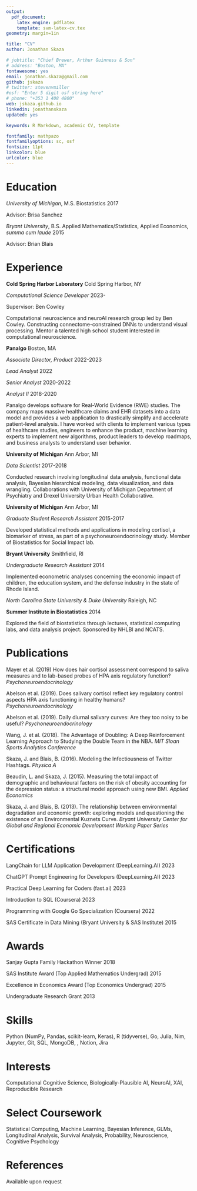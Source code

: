```yaml
---
output: 
  pdf_document:
    latex_engine: pdflatex
    template: svm-latex-cv.tex
geometry: margin=1in

title: "CV"
author: Jonathan Skaza

# jobtitle: "Chief Brewer, Arthur Guinness & Son"
# address: "Boston, MA"
fontawesome: yes
email: jonathan.skaza@gmail.com
github: jskaza
# twitter: stevenvmiller
#osf: "Enter 5 digit osf string here"
# phone: "+353 1 408 4800"
web: jskaza.github.io
linkedin: jonathanskaza
updated: yes

keywords: R Markdown, academic CV, template

fontfamily: mathpazo
fontfamilyoptions: sc, osf
fontsize: 11pt
linkcolor: blue
urlcolor: blue
---
```


# Education

*University of Michigan*, M.S. Biostatistics \hfill 2017

Advisor: Brisa Sanchez

*Bryant University*, B.S. Applied Mathematics/Statistics, Applied Economics, *summa cum laude*  \hfill 2015

Advisor: Brian Blais


# Experience

**Cold Spring Harbor Laboratory** \hfill Cold Spring Harbor, NY

*Computational Science Developer* \hfill 2023-

Supervisor: Ben Cowley

Computational neuroscience and neuroAI research group led by Ben Cowley. Constructing connectome-constrained DNNs to understand visual processing. Mentor a talented high school student interested in computational neuroscience.

**Panalgo** \hfill Boston, MA

*Associate Director, Product* \hfill 2022-2023

*Lead Analyst* \hfill 2022

*Senior Analyst* \hfill 2020-2022

*Analyst II* \hfill 2018-2020

Panalgo develops software for Real-World Evidence (RWE) studies. The company maps massive healthcare claims and EHR datasets into a data model and provides a web application to drastically simplify and accelerate patient-level analysis. I have worked with clients to implement various types of healthcare studies, engineers to enhance the product, machine learning experts to implement new algorithms, product leaders to develop roadmaps, and business analysts to understand user behavior.

**University of Michigan** \hfill Ann Arbor, MI

*Data Scientist* \hfill 2017-2018

Conducted research involving longitudinal data analysis, functional data analysis, Bayesian hierarchical modeling, data visualization, and data wrangling. Collaborations with University of Michigan Department of Psychiatry and Drexel University Urban Health Collaborative.

**University of Michigan** \hfill Ann Arbor, MI

*Graduate Student Research Assistant* \hfill 2015-2017

Developed statistical methods and applications in modeling cortisol, a biomarker of stress, as part of a psychoneuroendocrinology study. Member of Biostatistics for Social Impact lab.

**Bryant University** \hfill Smithfield, RI

*Undergraduate Research Assistant* \hfill 2014

Implemented econometric analyses concerning the economic impact of children, the education system, and the defense industry in the state of Rhode Island.


*North Carolina State University \& Duke University* \hfill Raleigh, NC

**Summer Institute in Biostatistics** \hfill 2014

Explored the field of biostatistics through lectures, statistical computing labs, and data analysis project. Sponsored by NHLBI and NCATS.


# Publications

Mayer et al. (2019) How does hair cortisol assessment correspond to saliva measures and to lab-based probes of HPA axis regulatory function? *Psychoneuroendocrinology*

Abelson et al. (2019). Does salivary cortisol reflect key regulatory control aspects HPA axis functioning in healthy humans? *Psychoneuroendocrinology*

Abelson et al. (2019). Daily diurnal salivary curves: Are they too noisy to be useful? *Psychoneuroendocrinology*

Wang, J. et al. (2018). The Advantage of Doubling: A Deep Reinforcement Learning Approach to Studying the Double Team in the NBA. *MIT Sloan Sports Analytics Conference*
	
Skaza, J. and Blais, B. (2016). Modeling the Infectiousness of Twitter Hashtags. *Physica A*
	
Beaudin, L. and Skaza, J. (2015). Measuring the total impact of demographic and behavioural factors on the risk of obesity accounting for the depression status: a structural model approach using new BMI. *Applied Economics*
	
Skaza, J. and Blais, B. (2013). The relationship between environmental degradation and economic growth: exploring models and questioning the existence of an Environmental Kuznets Curve. *Bryant University Center for Global and Regional Economic Development Working Paper Series*

# Certifications

LangChain for LLM Application Development (DeepLearning.AI)  \hfill 2023

ChatGPT Prompt Engineering for Developers (DeepLearning.AI)  \hfill 2023

Practical Deep Learning for Coders (fast.ai) \hfill 2023

Introduction to SQL (Coursera) \hfill 2023

Programming with Google Go Specialization (Coursera) \hfill 2022

SAS Certificate in Data Mining (Bryant University & SAS Institute) \hfill 2015

# Awards

Sanjay Gupta Family Hackathon Winner \hfill 2018

SAS Institute Award (Top Applied Mathematics Undergrad) \hfill 2015

Excellence in Economics Award (Top Economics Undergrad)  \hfill 2015

Undergraduate Research Grant  \hfill 2013

# Skills

Python (NumPy, Pandas, scikit-learn, Keras), R (tidyverse), Go, Julia, Nim, Jupyter, Git, SQL, MongoDB, \LaTeX{}, Notion, Jira


# Interests

Computational Cognitive Science, Biologically-Plausible AI, NeuroAI, XAI, Reproducible Research

# Select Coursework

Statistical Computing, Machine Learning, Bayesian Inference, GLMs, Longitudinal Analysis, Survival Analysis, Probability, Neuroscience, Cognitive Psychology

# References

Available upon request